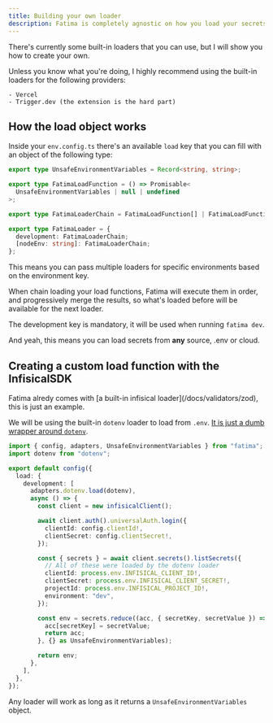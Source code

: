```yaml
---
title: Building your own loader
description: Fatima is completely agnostic on how you load your secrets.
---
```


There's currently some built-in loaders that you can use, but I will show you how to create your own.

<Callout type="warn" title="Do not proceed on your own with these providers">
    Unless you know what you're doing, I highly recommend using the built-in loaders for the following providers:

    - Vercel
    - Trigger.dev (the extension is the hard part)

</Callout>

## How the load object works

Inside your `env.config.ts` there's an available `load` key that you can fill with an object of the following type:

```ts title="types.d.ts"
export type UnsafeEnvironmentVariables = Record<string, string>;

export type FatimaLoadFunction = () => Promisable<
  UnsafeEnvironmentVariables | null | undefined
>;

export type FatimaLoaderChain = FatimaLoadFunction[] | FatimaLoadFunction;

export type FatimaLoader = {
  development: FatimaLoaderChain;
  [nodeEnv: string]: FatimaLoaderChain;
};
```

This means you can pass multiple loaders for specific environments based on the environment key.

When chain loading your load functions, Fatima will execute them in order, and progressively merge the results, so what's loaded before will be available for the next loader.

The development key is mandatory, it will be used when running `fatima dev`.

And yeah, this means you can load secrets from **any** source, .env or cloud.

## Creating a custom load function with the InfisicalSDK

<Callout type="info" title="Info">
  Fatima alredy comes with [a built-in infisical loader](/docs/validators/zod),
  this is just an example.
</Callout>

We will be using the built-in `dotenv` loader to load from `.env`. [It is just a dumb wrapper around `dotenv`](https://github.com/Fgc17/fatima/blob/fatima/packages/fatima/src/core/adapters/dotenv.ts).

```ts title="env.config.ts"
import { config, adapters, UnsafeEnvironmentVariables } from "fatima";
import dotenv from "dotenv";

export default config({
  load: {
    development: [
      adapters.dotenv.load(dotenv),
      async () => {
        const client = new infisicalClient();

        await client.auth().universalAuth.login({
          clientId: config.clientId!,
          clientSecret: config.clientSecret!,
        });

        const { secrets } = await client.secrets().listSecrets({
          // All of these were loaded by the dotenv loader
          clientId: process.env.INFISICAL_CLIENT_ID!,
          clientSecret: process.env.INFISICAL_CLIENT_SECRET!,
          projectId: process.env.INFISICAL_PROJECT_ID!,
          environment: "dev",
        });

        const env = secrets.reduce((acc, { secretKey, secretValue }) => {
          acc[secretKey] = secretValue;
          return acc;
        }, {} as UnsafeEnvironmentVariables);

        return env;
      },
    ],
  },
});
```

Any loader will work as long as it returns a `UnsafeEnvironmentVariables` object.
